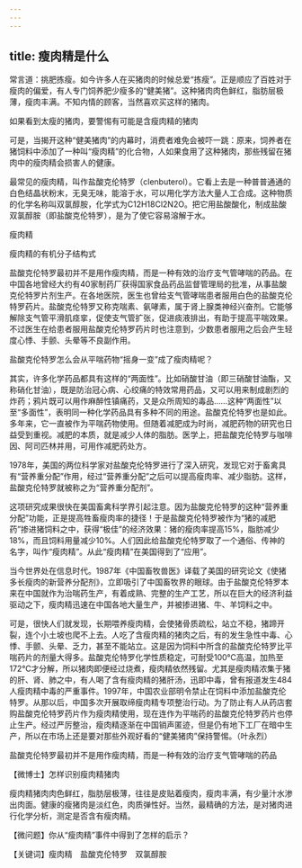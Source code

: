 ```yaml
---
---
---
```

title: 瘦肉精是什么
---




常言道：挑肥拣瘦。如今许多人在买猪肉的时候总爱“拣瘦”。正是顺应了百姓对于瘦肉的偏爱，有人专门饲养肥少瘦多的“健美猪”。这种猪肉肉色鲜红，脂肪层极薄，瘦肉丰满。不知内情的顾客，当然喜欢买这样的猪肉。

如果看到太瘦的猪肉，要警惕有可能是含瘦肉精的猪肉



可是，当揭开这种“健美猪肉”的内幕时，消费者难免会被吓一跳：原来，饲养者在猪饲料中添加了一种叫“瘦肉精”的化合物，人如果食用了这种猪肉，那些残留在猪肉中的瘦肉精会损害人的健康。

最常见的瘦肉精，叫作盐酸克伦特罗（clenbuterol）。它看上去是一种普普通通的白色结晶状粉末，无臭无味，能溶于水，可以用化学方法大量人工合成。这种物质的化学名称叫双氯醇胺，化学式为C12H18Cl2N2O。把它用盐酸酸化，制成盐酸双氯醇胺（即盐酸克伦特罗），是为了使它容易溶解于水。

瘦肉精



瘦肉精的有机分子结构式



盐酸克伦特罗最初并不是用作瘦肉精，而是一种有效的治疗支气管哮喘的药品。在中国各地曾经大约有40家制药厂获得国家食品药品监督管理局的批准，从事盐酸克伦特罗片剂生产。在各地医院，医生也曾给支气管哮喘患者服用白色的盐酸克伦特罗药片。盐酸克伦特罗又称克喘素、氨哮素，属于肾上腺类神经兴奋剂。它能够解除支气管平滑肌痉挛，促使支气管扩张，促进痰液排出，有助于提高平喘效果。不过医生在给患者服用盐酸克伦特罗药片时也注意到，少数患者服用之后会产生轻度心悸、手颤、头晕等不良副作用。

盐酸克伦特罗怎么会从平喘药物“摇身一变”成了瘦肉精呢？

其实，许多化学药品都具有这样的“两面性”。比如硝酸甘油（即三硝酸甘油酯，又称硝化甘油），既是防治冠心病、心绞痛的特效常用药品，又可以用来制成剧烈的炸药；鸦片既可以用作麻醉性镇痛药，又是众所周知的毒品……这种“两面性”以至“多面性”，表明同一种化学药品具有多种不同的用途。盐酸克伦特罗也是如此。多年来，它一直被作为平喘药物使用。但随着减肥成为时尚，减肥药物的研究也日益受到重视。减肥的本质，就是减少人体的脂肪。医学上，把盐酸克伦特罗与咖啡因、阿司匹林并用，可用作减肥药处方。

1978年，美国的两位科学家对盐酸克伦特罗进行了深入研究，发现它对于畜禽具有“营养重分配”作用，经过“营养重分配”之后可以提高瘦肉率、减少脂肪。这样，盐酸克伦特罗就被称之为“营养重分配剂”。

这项研究成果很快在美国畜禽科学界引起注意。因为盐酸克伦特罗的这种“营养重分配”功能，正是提高牲畜瘦肉率的捷径！于是盐酸克伦特罗被作为“猪的减肥药”掺进猪饲料之中，获得“极佳”的经济效果：猪的瘦肉率提高15%，脂肪减少18%，而且饲料用量减少10%。人们因此给盐酸克伦特罗取了一个通俗、传神的名字，叫作“瘦肉精”。从此“瘦肉精”在美国得到了“应用”。

当今世界处在信息时代。1987年《中国畜牧兽医》译载了美国的研究论文《使猪多长瘦肉的新营养分配剂》，立即吸引了中国畜牧界的眼球。由于盐酸克伦特罗本来在中国就作为治喘药生产，有着成熟、完整的生产工艺，所以在巨大的经济利益驱动之下，瘦肉精迅速在中国各地大量生产，并被掺进猪、牛、羊饲料之中。



可是，很快人们就发现，长期喂养瘦肉精，会使猪骨质疏松，站立不稳，猪蹄开裂，连个小土坡也爬不上去。人吃了含瘦肉精的猪肉之后，有的发生急性中毒、心悸、手颤、头晕、乏力，甚至不能站立。这是因为饲料中所含的盐酸克伦特罗比平喘药片的剂量大得多。盐酸克伦特罗化学性质稳定，可耐受100℃高温，加热至172℃才分解，所以猪肉即便经过烧煮，瘦肉精依然残留。尤其是瘦肉精浓集于猪的肝、肾、肺之中，有人喝了含有瘦肉精的猪肝汤，迅即中毒，曾有报道发生484人瘦肉精中毒的严重事件。1997年，中国农业部明令禁止在饲料中添加盐酸克伦特罗。从那以后，中国多次开展取缔瘦肉精专项整治行动。为了防止有人从药店套购盐酸克伦特罗药片作为瘦肉精使用，现在连作为平喘药的盐酸克伦特罗药片也停止生产。经过严厉整治，瘦肉精逐渐在中国销声匿迹，但是仍有地下工厂在暗中生产，所以在市场上还是要对那些外观好看的“健美猪肉”保持警惕。（叶永烈）

盐酸克伦特罗最初并不是用作瘦肉精，而是一种有效的治疗支气管哮喘的药品





【微博士】怎样识别瘦肉精猪肉

瘦肉精猪肉肉色鲜红，脂肪层极薄，往往是皮贴着瘦肉，瘦肉丰满，有少量汁水渗出肉面。健康的瘦猪肉是淡红色，肉质弹性好。当然，最精确的方法，是对猪肉进行化学分析，测定是否含有瘦肉精。

【微问题】你从“瘦肉精”事件中得到了怎样的启示？

【关键词】瘦肉精　盐酸克伦特罗　双氯醇胺